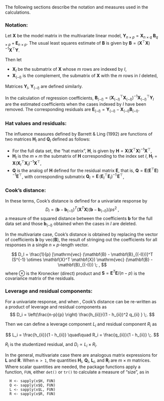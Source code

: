 The following sections describe the notation and measures used in the calculations.

### Notation:

Let $\mathbf{X}$ be the model matrix in the multivariate linear model, 
$\mathbf{Y}_{n \times p} = \mathbf{X}_{n \times q} \; \mathbf{B}_{q \times p} + \mathbf{E}_{n \times p}$.
The usual least squares estimate of $\mathbf{B}$ is given by
$\mathbf{B} = (\mathbf{X}^\top \mathbf{X})^{-1}  \mathbf{X}^\top \mathbf{Y}$.

Then let 

* $\mathbf{X}_I$ be the submatrix of $\mathbf{X}$ whose $m$ rows are indexed by $I$,
* $\mathbf{X}_{(-I)}$ is the complement, the submatrix of $\mathbf{X}$ with the $m$ rows in $I$ deleted,

 
Matrices $\mathbf{Y}_I$, $\mathbf{Y}_{(-I)}$ are defined similarly. 

In the calculation of regression coefficients,
$\mathbf{B}_{(-I)} = (\mathbf{X}_{(-I)}^\top \mathbf{X}_{(-I)})^{-1} \mathbf{X}_{(-I)}^\top \mathbf{Y}_{I}$ are the estimated 
coefficients
when the cases indexed by $I$ have been removed. The corresponding residuals are
$\mathbf{E}_{(-I)} = \mathbf{Y}_{(-I)} - \mathbf{X}_{(-I)} \mathbf{B}_{(-I)}$.
 
### Hat values and residuals:
 
The influence measures defined by Barrett & Ling (1992) are functions of two matrices $\mathbf{H}_I$ and $\mathbf{Q}_I$
defined as follows:

* For the full data set, the "hat matrix", $\mathbf{H}$, is given by
      $\mathbf{H} = \mathbf{X} (\mathbf{X}^\top \mathbf{X})^{-1} \mathbf{X}^\top$,
* $\mathbf{H}_I$ is the $m \times m$ the submatrix of $\mathbf{H}$ corresponding to the index set $I$,
      $\mathbf{H}_I = \mathbf{X} (\mathbf{X}_I^\top \mathbf{X}_I)^{-1} \mathbf{X}^\top$,
* $\mathbf{Q}$ is the analog of $\mathbf{H}$ defined for the residual matrix $\mathbf{E}$, that is,
      $\mathbf{Q} = \mathbf{E} (\mathbf{E}^\top \mathbf{E})^{-1} \mathbf{E}^\top$, with corresponding submatrix
      $\mathbf{Q}_I = \mathbf{E} \, (\mathbf{E}_I^\top \mathbf{E}_I)^{-1} \, \mathbf{E}^\top$,

   
### Cook's distance:
 
In these terms, Cook's distance is defined for a univariate response by
$$
D_I = (\mathbf{b} - \mathbf{b}_{(-I)})^T (\mathbf{X}^T \mathbf{X}) (\mathbf{b} - \mathbf{b}_{(-I)}) / p s^2 \; ,
$$
a measure of the squared distance between the coefficients $\mathbf{b}$ for the full data set and those
$\mathbf{b}_{(-I)}$ 
obtained when the cases in $I$ are deleted.  

In the multivariate case, Cook's distance is obtained
by replacing the vector of coefficients $\mathbf{b}$ by $\mathrm{vec} (\mathbf{B})$, the result of stringing out
the coefficients for all responses in a single $n \times p$-length vector.

$$
D_I = \frac{1}{p} [\mathrm{vec} (\mathbf{B} - \mathbf{B}_{(-I)})]^T (S^{-1} \otimes \mathbf{X}^T \mathbf{X}) \mathrm{vec} (\mathbf{B} - \mathbf{B}_{(-I)})  \; ,
$$
where $\otimes$ is the Kronecker (direct) product and
$\mathbf{S} = \mathbf{E}^T \mathbf{E} / (n-p)$ is the covariance matrix of the residuals.


### Leverage and residual components:
 
For a univariate response, and when \code{m = 1}, Cook's distance can be re-written as a product of leverage and residual components as
$$
D_i = \left(\frac{n-p}{p} \right) \frac{h_{ii}}{(1 - h_{ii})^2 q_{ii} } \;.
$$

Then we can define a leverage component $L_i$ and residual component $R_i$ as

$$
L_i = \frac{h_{ii}}{1 - h_{ii}} \quad\quad R_i = \frac{q_{ii}}{1 - h_{ii}} \;.
$$

$R_i$ is the studentized residual, and $D_i \propto L_i \times R_i$.

In the general, multivariate case there are analogous matrix expressions for $\mathbf{L}$ and $\mathbf{R}$.
When `m > 1`, the quantities $\mathbf{H}_I$, $\mathbf{Q}_I$, $\mathbf{L}_I$, and
$\mathbf{R}_I$ are $m \times m$ matrices.  Where scalar quantities are needed, the package functions apply
a function, `FUN`, either `det()` or `tr()` to calculate a measure of "size", as in

```
  H <- sapply(x$H, FUN)
  Q <- sapply(x$Q, FUN)
  L <- sapply(x$L, FUN)
  R <- sapply(x$R, FUN)
````
 
